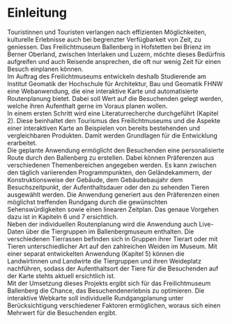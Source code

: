 # Einleitung

Touristinnen und Touristen verlangen nach effizienten Möglichkeiten, kulturelle Erlebnisse auch bei begrenzter Verfügbarkeit von Zeit, zu geniessen. Das Freilichtmuseum Ballenberg in Hofstetten bei Brienz im Berner Oberland, zwischen Interlaken und Luzern, möchte dieses Bedürfnis aufgreifen und auch Reisende ansprechen, die oft nur wenig Zeit für einen Besuch einplanen können.  
Im Auftrag des Freilichtmuseums entwickeln deshalb Studierende am Institut Geomatik der Hochschule für Architektur, Bau und Geomatik FHNW eine Webanwendung, die eine interaktive Karte und automatisierte Routenplanung bietet. Dabei soll Wert auf die Besuchenden gelegt werden, welche ihren Aufenthalt gerne im Voraus planen wollen.  
In einem ersten Schritt wird eine Literaturrecherche durchgeführt (Kapitel 2). Diese beinhaltet den Tourismus des Freilichtmuseums und die Aspekte einer interaktiven Karte an Beispielen von bereits bestehenden und vergleichbaren Produkten. Damit werden Grundlagen für die Entwicklung erarbeitet.  
Die geplante Anwendung ermöglicht den Besuchenden eine personalisierte Route durch den Ballenberg zu erstellen. Dabei können Präferenzen aus verschiedenen Themenbereichen angegeben werden. Es kann zwischen den täglich variierenden Programmpunkten, den Geländekammern, der Konstruktionsweise der Gebäude, dem Gebäudebaujahr dem Besuchszeitpunkt, der Aufenthaltsdauer oder den zu sehenden Tieren ausgewählt werden. Die Anwendung generiert aus den Präferenzen einen möglichst treffenden Rundgang durch die gewünschten Sehenswürdigkeiten sowie einen linearen Zeitplan. Das genaue Vorgehen dazu ist in Kapiteln 6 und 7 ersichtlich.  
Neben der individuellen Routenplanung wird die Anwendung auch Live-Daten über die Tiergruppen im Ballenbergmuseum enthalten. Die verschiedenen Tierrassen befinden sich in Gruppen ihrer Tierart oder mit Tieren unterschiedlicher Art auf den zahlreichen Weiden im Museum. Mit einer separat entwickelten Anwendung (Kapitel 5) können die Landwirtinnen und Landwirte die Tiergruppen und ihren Weideplatz nachführen, sodass der Aufenthaltsort der Tiere für die Besuchenden auf der Karte stehts aktuell ersichtlich ist.  
Mit der Umsetzung dieses Projekts ergibt sich für das Freilichtmuseum Ballenberg die Chance, das Besuchendenerlebnis zu optimieren. Die interaktive Webkarte soll individuelle Rundgangplanung unter Berücksichtigung verschiedener Faktoren ermöglichen, woraus sich einen Mehrwert für die Besuchenden ergibt.  